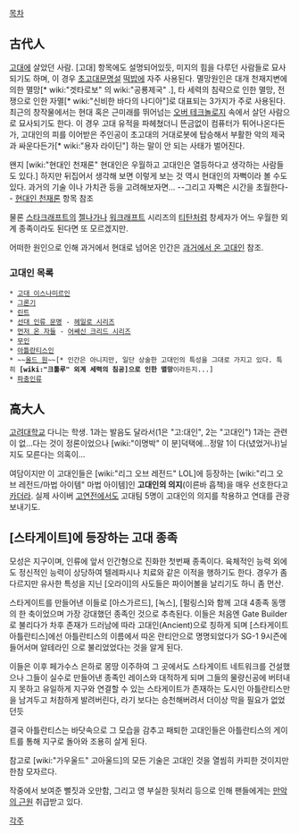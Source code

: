 [[목차]]


== 古代人 == 
[[고대]]에 살았던 사람.
[고대] 항목에도 설명되어있듯, 미지의 힘을 다루던 사람들로 묘사되기도 하며, 이 경우 [[초고대문명설]] [[떡밥]]에 자주 사용된다. 멸망원인은 대개 천재지변에 의한 멸망[* wiki:"겟타로보" 의 wiki:"공룡제국" .], 타 세력의 침략으로 인한 멸망, 전쟁으로 인한 자멸[* wiki:"신비한 바다의 나디아"]로 대표되는 3가지가 주로 사용된다.
최근의 창작물에서는 현대 혹은 근미래를 뛰어넘는 [[오버 테크놀로지]] 속에서 살던 사람으로 묘사되기도 한다. 이 경우 고대 유적을 파헤쳤더니 뜬금없이 컴퓨터가 튀어나온다든가, 고대인의 피를 이어받은 주인공이 초고대의 거대로봇에 탑승해서 부활한 악의 제국과 싸운다든가[* wiki:"용자 라이딘"] 하는 말이 안 되는 사태가 벌어진다.

왠지 [wiki:"현대인 천재론" 현대인은 우월하고 고대인은 열등하다고 생각하는 사람들도 있다.] 하지만 뒤집어서 생각해 보면 이렇게 보는 것 역시 현대인의 자뻑이라 볼 수도 있다. 과거의 기술 이나 가치관 등을 고려해보자면... --그리고 자뻑은 시간을 초월한다-- [[현대인 천재론]] 항목 참조

물론 [[스타크래프트]]의 [[젤나가]]나 [[워크래프트]] 시리즈의 [[티탄]]처럼 창세자가 어느 우월한 외계 종족이라도 된다면 또 모르겠지만.

어떠한 원인으로 인해 과거에서 현대로 넘어온 인간은 [[과거에서 온 고대인]] 참조.

=== 고대인 목록 ===
 * [[고대 이스나미르인]]
 * [[그론기]]
 * [[린트]]
 * [[선대 인류 문명]] - [[헤일로 시리즈]]
 * [[먼저 온 자들]] - [[어쌔신 크리드 시리즈]]
 * [[무]]인
 * [[아틀란티스]]인
 * ~~[[올드 원]]~~[* 인간은 아니지만, 일단 상술한 고대인의 특성을 그대로 가지고 있다. 특히 '''[wiki:"크툴루" 외계 세력의 침공]으로 인한 멸망'''이라든지...]
 * [[파충인류]]


== 高大人 ==
[[고려대학교]] 다니는 학생. 1과는 발음도 달라서(1은 "고:대인", 2는 "고대인") 1과는 관련이 없...다는 것이 정론이었으나 [wiki:"이명박" 이 분]덕택에...정말 1이 다(녔었거나)닐지도 모른다는 의혹이...

여담이지만 이 고대인들은 [wiki:"리그 오브 레전드" LOL]에 등장하는 [wiki:"리그 오브 레전드/마법 아이템" 마법 아이템]인 '''고대인의 의지'''(이른바 흡책)을 매우 선호한다고 [[카더라]]. 실제 사이버 [[고연전]]에서도 고대팀 5명이 고대인의 의지를 착용하고 연대를 관광보내기도.

== [스타게이트]에 등장하는 고대 종족 ==
모성은 지구이며, 인류에 앞서 인간형으로 진화한 첫번째 종족이다. 육체적인 능력 외에도 정신적인 능력이 상당하여 텔레파시나 치료와 같은 이적을 행하기도 한다. 경우가 좀 다르지만 유사한 특성을 지닌 [오라이]의 사도들은 파이어볼을 날리기도 하니 좀 먼산.

스타게이트를 만들어낸 이들로 [아스가르드], [녹스], [펄링스]와 함께 고대 4종족 동맹의 한 축이었으며 가장 강대했던 종족인 것으로 추측된다. 이들은 처음엔 Gate Builder 로 불리다가 차후 존재가 드러남에 따라 고대인(Ancient)으로 칭하게 되며 [스타게이트 아틀란티스]에선 아틀란티스의 이름에서 따온 란티안으로 명명되었다가 SG-1 9시즌에 들어서며 알테라인 으로 불리었었다는 것을 알게 된다.

이들은 이후 페가수스 은하로 몽땅 이주하여 그 곳에서도 스타게이트 네트워크를 건설했으나 그들이 실수로 만들어낸 종족인 레이스와 대적하게 되며 그들의 물량신공에 버텨내지 못하고 유일하게 지구와 연결할 수 있는 스타게이트가 존재하는 도시인 아틀란티스만을 남겨두고 처참하게 발려버린다, 라기 보다는 승천해버려서 더이상 막을 필요가 없었던듯

결국 아틀란티스는 바닷속으로 그 모습을 감추고 패퇴한 고대인들은 아틀란티스의 게이트를 통해 지구로 돌아와 조용히 살게 된다.

참고로 [wiki:"가우울드" 고아울드]의 모든 기술은 고대인 것을 열씸히 카피한 것이지만 한참 모자르다.

작중에서 보여준 뻘짓과 오만함, 그리고 영 부실한 뒷처리 등으로 인해 팬들에게는 [[만악의 근원]] 취급받고 있다.

[[각주]]

